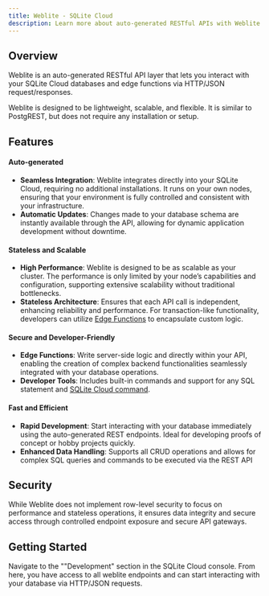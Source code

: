 ```yaml
---
title: Weblite - SQLite Cloud
description: Learn more about auto-generated RESTful APIs with Weblite in SQLite Cloud.
---
```


## Overview
Weblite is an auto-generated RESTful API layer that lets you interact with your SQLite Cloud databases and edge functions via HTTP/JSON request/responses.

Weblite is designed to be lightweight, scalable, and flexible. It is similar to PostgREST, but does not require any installation or setup.



## Features
#### Auto-generated
- **Seamless Integration**: Weblite integrates directly into your SQLite Cloud, requiring no additional installations. It runs on your own nodes, ensuring that your environment is fully controlled and consistent with your infrastructure.
- **Automatic Updates**: Changes made to your database schema are instantly available through the API, allowing for dynamic application development without downtime.

#### Stateless and Scalable
- **High Performance**: Weblite is designed to be as scalable as your cluster. The performance is only limited by your node’s capabilities and configuration, supporting extensive scalability without traditional bottlenecks.
- **Stateless Architecture**: Ensures that each API call is independent, enhancing reliability and performance. For transaction-like functionality, developers can utilize [Edge Functions](/introduction/edge_functions) to encapsulate custom logic.

#### Secure and Developer-Friendly
- **Edge Functions**: Write server-side logic and directly within your API, enabling the creation of complex backend functionalities seamlessly integrated with your database operations.
- **Developer Tools**: Includes built-in commands and support for any SQL statement and [SQLite Cloud command](https://docs.sqlitecloud.io/docs/commands).

#### Fast and Efficient
- **Rapid Development**: Start interacting with your database immediately using the auto-generated REST endpoints. Ideal for developing proofs of concept or hobby projects quickly.
- **Enhanced Data Handling**: Supports all CRUD operations and allows for complex SQL queries and commands to be executed via the REST API

## Security
While Weblite does not implement row-level security to focus on performance and stateless operations, it ensures data integrity and secure access through controlled endpoint exposure and secure API gateways.

## Getting Started
Navigate to the ""Development" section in the SQLite Cloud console. From here, you have access to all weblite endpoints and can start interacting with your database via HTTP/JSON requests.
